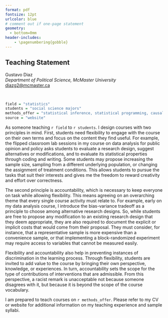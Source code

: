 ```yaml
---
format: pdf
fontsize: 12pt
urlcolor: blue
# comment out if one-page statement
geometry:
  - bottom=0mm
header-includes:
    - \pagenumbering{gobble}
---
```

## Teaching Statement

Gustavo Diaz  
*Department of Political Science, McMaster University*  
<diazg2@mcmaster.ca>  
\hrule

&nbsp;

<!-- ### Teaching philosophy -->

```r
field = "statistics"
students = "social science majors"
methods_offer = "statistical inference, statistical programming, causal inference, machine learning, and their application to social science and public policy"
source = "website"
```

<!-- As someone teaching `r field` to `r students`, I face the impossible task of conveying mathematical thinking, statistical programming, and their application to academia, policy, and industry to an audience in which the majority of individuals chose their degree to explicitly avoid math. Usually, my students start the semester with an appreciation for statistical analysis, but find it impossible to produce their own output. -->

<!-- My approach to accomplish this within one semester is to unify all these elements as the task of acquiring a new language. A single course will not teach students everything they need to know to become fluent, but it can give enough tools to facilitate future learning in a direction that is beneficial to students with diverse backgrounds and career goals. For some, this may mean engaging directly with data or code. For others, the goal is to communicate productively with data analysts in a future workplace. -->

<!-- Tweak here based on length -->
<!-- To accommodate this diversity, -->
As someone teaching `r field` to `r students`. I design courses with two principles in mind. First, students need flexibility to engage with the course on their own terms and focus on the content they find useful. For example, the flipped classroom lab sessions in my course on data analysis for public opinion and policy asks students to evaluate a research design, suggest alternatives or modifications, and to evaluate its statistical properties through coding and writing. Some students may propose increasing the sample size, sampling from a different underlying population, or changing the assignment of treatment conditions. This allows students to pursue the tasks that suit their interests and gives me the freedom to reward creativity and effort over correctness.

The second principle is accountability, which is necessary to keep everyone on task while allowing flexibility. This means agreeing on an overarching theme that every single course activity must relate to. For example, early on my data analysis course, I introduce the bias-variance tradeoff as a principle to choose among alternative research designs. So, while students are free to propose any modification to an existing research design that they deem appropriate, they are also required to document the explicit or implicit costs that would come from their proposal. They must consider, for instance, that a representative sample is more expensive than a convenience sample, or that implementing a block-randomized experiment may require access to variables that cannot be measured easily.

Flexibility and accountability also help in preventing instances of discrimination in the learning process. Through flexibility, students are invited to add value to the course by bringing their own perspective, knowledge, or experiences. In turn, accountability sets the scope for the type of contributions of interventions that are admissible. From this perspective, a racist remark is unacceptable not because someone disagrees with it, but because it is beyond the scope of the course vocabulary.

<!-- Brief teaching experience for one-page version -->
I am prepared to teach courses on `r methods_offer`. Please refer to my CV or website for additional information on my teaching experience and sample syllabi.


<!-- ### Teaching experience -->

<!-- I have experience statistics in the social sciences to diverse audiences and under different formats. At McMaster, I teach data analysis for public policy and public opinion, with emphasis on experimental and quasi-experimental designs for causal inference. The goal of this course is to give students hands-on experience in designing a quantitative research project in an area relevant to academia, policy, or industry. -->

<!-- At Tulane, I taught an undergrad senior course on the challenges of developing democracies from the perspective of evidence-informed policymaking. This course overviews how governments, researchers, and civil society organizations around the world use and produce data to understand and overcome the main challenges in the path to democratic consolidation around the world. The previous version focused primarily design-based causal inference. In a future version, I plan to expand toward the application of machine learning and data science in general. -->

<!-- In my time at Illinois, I taught statistics and research methods. In the 2020-2021 academic year, I was the graduate methods teaching assistant in our department. My duties involved advising PhD students taking courses in the quantitative methods sequence, as well as mentoring undergraduates enrolled in the senior honors thesis program. I also served as a teaching assistant for Jake Bowers' introduction to data analysis for political science majors. This course focuses on flipped classroom learning, letting students engage with the course material on their own time and using lecture time to work as a group on problem sets and research projects. I have also contributed as a math camp instructor for three consecutive years, introducing statistical programming in R to incoming graduate students in our department.  -->

<!-- I also have experience teaching substantive social science courses using online and hybrid approaches. Topics include comparative government and the politics of developing countries. I am ready to apply these experiences in the development and delivery of statistics courses through online platforms. -->

<!-- Teaching to these diverse audiences made me aware of the importance of promoting out-of classroom learning experiences. I organized a reading group on machine learning at Illinois that met regularly in the Summer and Fall of 2017. I started a a collaborative project in which graduate students share cheatsheets introducing their fellows to new statistical tools. I have also enjoyed the experience of mentoring an undergraduate research assistant, using the opportunity to help both of us learn big data for text analysis. In the future, I plan to facilitate and institutionalize similar learning experiences in every aspect of my work. -->

<!-- ### Teaching interests -->

<!-- I am prepared to teach courses on `r methods_offer`. You can find copies of current and sample syllabi in my `r source`. -->